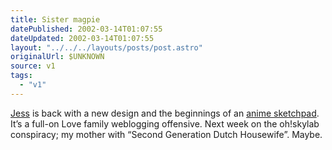 ```yaml
---
title: Sister magpie
datePublished: 2002-03-14T01:07:55
dateUpdated: 2002-03-14T01:07:55
layout: "../../../layouts/posts/post.astro"
originalUrl: $UNKNOWN
source: v1
tags:
  - "v1"
---
```


[Jess][1] is back with a new design and the beginnings of an [anime sketchpad][2]. It&#8217;s a full-on Love family weblogging offensive. Next week on the oh!skylab conspiracy; my mother with &#8220;Second Generation Dutch Housewife&#8221;. Maybe.

[1]: http://artgeek.net/
[2]: http://artgeek.net/sketchpad.html

